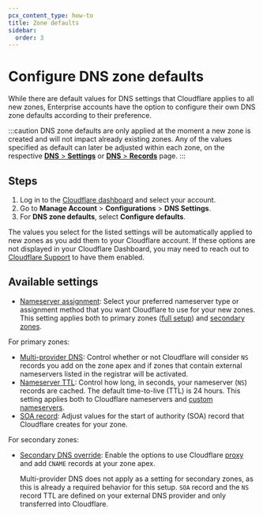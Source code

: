 ```yaml
---
pcx_content_type: how-to
title: Zone defaults
sidebar:
  order: 3
---
```


# Configure DNS zone defaults

While there are default values for DNS settings that Cloudflare applies to all new zones, Enterprise accounts have the option to configure their own DNS zone defaults according to their preference.

:::caution
DNS zone defaults are only applied at the moment a new zone is created and will not impact already existing zones. Any of the values specified as default can later be adjusted within each zone, on the respective [**DNS** > **Settings**](https://dash.cloudflare.com/?to=/:account/:zone/dns/settings) or [**DNS** > **Records**](https://dash.cloudflare.com/?to=/:account/:zone/dns/records) page.
:::

## Steps

1. Log in to the [Cloudflare dashboard](https://dash.cloudflare.com/login) and select your account.
2. Go to **Manage Account** > **Configurations** > **DNS Settings**.
3. For **DNS zone defaults**, select **Configure defaults**.

The values you select for the listed settings will be automatically applied to new zones as you add them to your Cloudflare account.
If these options are not displayed in your Cloudflare Dashboard, you may need to reach out to [Cloudflare Support](https://developers.cloudflare.com/support/contacting-cloudflare-support/) to have them enabled.

## Available settings

- [Nameserver assignment](/dns/nameservers/nameserver-options/#assignment-method): Select your preferred nameserver type or assignment method that you want Cloudflare to use for your new zones. This setting applies both to primary zones ([full setup](/dns/zone-setups/full-setup/)) and [secondary zones](/dns/zone-setups/zone-transfers/cloudflare-as-secondary/).

For primary zones:

- [Multi-provider DNS](/dns/nameservers/nameserver-options/#multi-provider-dns): Control whether or not Cloudflare will consider `NS` records you add on the zone apex and if zones that contain external nameservers listed in the registrar will be activated.
- [Nameserver TTL](/dns/nameservers/nameserver-options/#nameserver-ttl): Control how long, in seconds, your nameserver (`NS`) records are cached. The default time-to-live (TTL) is 24 hours. This setting applies both to Cloudflare nameservers and [custom nameservers](/dns/nameservers/custom-nameservers/).
- [SOA record](/dns/manage-dns-records/reference/dns-record-types/#soa): Adjust values for the start of authority (SOA) record that Cloudflare creates for your zone.

For secondary zones:

- [Secondary DNS override](/dns/zone-setups/zone-transfers/cloudflare-as-secondary/proxy-traffic/): Enable the options to use Cloudflare [proxy](/dns/manage-dns-records/reference/proxied-dns-records/) and add `CNAME` records at your zone apex.

  Multi-provider DNS does not apply as a setting for secondary zones, as this is already a required behavior for this setup. `SOA` record and the `NS` record TTL are defined on your external DNS provider and only transferred into Cloudflare.
